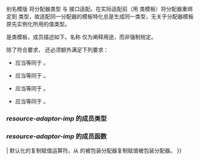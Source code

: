 {{title|{{small|std::experimental::pmr::}}resource_adaptor, {{small|std::pmr::experimental::}}resource_adaptor}}
{{cpp/experimental/lib extensions/pmr/navbar}}
{{dcl begin}}
{{dcl header | experimental/memory_resource}}
{{dcl | since=libfund_ts | 1=
template&lt; class Alloc &gt;
using resource_adaptor = /*resource-adaptor-imp*/&lt;
                             typename std::allocator_traits&lt;Alloc&gt;::
                             template rebind_alloc&lt;char&gt;&gt;;
}}
{{dcl | since=libfund_ts |
template&lt; class Alloc &gt;
class /*resource-adaptor-imp*/ : public memory_resource; // 仅用于阐释
}}
{{dcl end}}

别名模版 {{tt|resource_adaptor}} 将分配器类型 {{tt|Allocator}} 与 {{tt|memory_resource}} 接口适配。在实际适配前（用 ''{{tt|resource-adaptor-imp}}'' 类模板）将分配器重绑定到 {{tt|char}} 类型，故适配同一分配器的模板特化总是生成同一类型，无关乎分配器模板原先实例化所用的值类型。

{{rrev multi
|since1=libfund_ts|rev1=
{{tt|resource_adaptor}} 定义于命名空间 {{tt|std::experimental::pmr}}，而此页面中的基类 {{tt|memory_resorce}} 为 {{lc|std::experimental::pmr::memory_resource}}。
|since2=libfund_ts_3|rev2=
{{tt|resource_adaptor}} 定义于命名空间 {{tt|std::pmr::experimental}}，而此页面中的基类 {{tt|memory_resorce}} 为 {{lc|std::pmr::memory_resource}}。
}}

''{{tt|resource-adaptor-imp}}'' 是类模板，成员描述如下。名称 ''{{tt|resource-adaptor-imp}}'' 仅为阐释用途，而非强制规定。

除了符合{{named req|Allocator}}要求， {{tt|Alloc}} 还必须额外满足下列要求：

* {{c|std::allocator_traits&lt;Alloc&gt;::pointer}} 应当等同于 {{c|Alloc::value_type*}}。
* {{c|std::allocator_traits&lt;Alloc&gt;::const_pointer}} 应当等同于 {{c|Alloc::value_type const*}}。
* {{c|std::allocator_traits&lt;Alloc&gt;::void_pointer}} 应当等同于 {{c|void*}}。
* {{c|std::allocator_traits&lt;Alloc&gt;::const_void_pointer}} 应当等同于 {{c|void const*}}。

===''resource-adaptor-imp'' 的成员类型===
{{dsc begin}}
{{dsc hitem|成员类型|定义}}
{{dsc | {{tt|allocator_type}} | {{tt|Alloc}}}}
{{dsc end}}

===''resource-adaptor-imp'' 的成员函数===
{{member|{{small|''resource-adaptor-imp''::}}''resource-adaptor-imp''
|
{{dcl begin}}
{{dcl| num = 1 |  since=libfund_ts |1=
/*resource-adaptor-imp*/() = default;
}}
{{dcl | num = 2 |  since=libfund_ts |1=
/*resource-adaptor-imp*/(const /*resource-adaptor-imp*/&amp; other)
    = default;
}}
{{dcl | num = 3 |  since=libfund_ts |1=
/*resource-adaptor-imp*/(/*resource-adaptor-imp*/&amp;&amp; other)
    = default;
}}
{{dcl | num = 4 |  since=libfund_ts |1=
explicit /*resource-adaptor-imp*/(const Alloc&amp; a2);
}}
{{dcl | num = 5 |  since=libfund_ts |1=
explicit /*resource-adaptor-imp*/(Alloc&amp;&amp; a2);
}}
{{dcl end}}
@1@ 默认构造函数。默认构造被包装分配器。
@2@ 复制构造函数。从 {{tt|other}} 所包装的分配器复制构造被包装分配器。
@3@ 移动构造函数。从 {{tt|other}} 所包装的分配器移动构造被包装分配器。
@4@ 以 {{tt|a2}} 初始化被包装分配器。
@5@ 以 {{c|std::move(a2)}} 初始化被包装分配器。

====参数====
{{par begin}}
{{par | other |复制或移动来源的另一 ''{{tt|resource-adaptor-imp}}'' 对象}}
{{par | a2 |复制或移动来源的另一 {{tt|Alloc}} 对象}}
{{par end}}
}}

{{member|{{small|''resource-adaptor-imp''::}}get_allocator
|
{{ddcl |  since=libfund_ts |1=
allocator_type get_allocator() const; 
}}
返回被包装分配器的副本。
}}

{{member|{{small|''resource-adaptor-imp''::}}operator{{=}}
|
{{ddcl |  since=libfund_ts |1=
/*resource-adaptor-imp*/&amp; operator=(const /*resource-adaptor-imp*/&amp; other)
    = default; 
}}
默认化的复制赋值运算符。从 {{tt|other}} 的被包装分配器复制赋值被包装分配器。
}}

{{member|{{small|''resource-adaptor-imp''::}}do_allocate
|
{{ddcl |  since=libfund_ts |1=
protected:
virtual void* do_allocate(std::size_t bytes, std::size_t alignment);
}}
用被包装分配器的 {{tt|allocate}} 成员函数分配内存。
}}

{{member|{{small|''resource-adaptor-imp''::}}do_deallocate
|
{{ddcl |  since=libfund_ts |
protected:
virtual void do_deallocate(void *p, std::size_t bytes, std::size_t alignment);
}}
用被包装分配器的 {{tt|deallocate}} 成员函数解分配 {{tt|p}} 所指向的存储。

{{tt|p}} 必须已经用比较等于被包装分配器的分配器的 {{tt|allocate}} 成员函数分配，而且之后必须未被解分配。
}}

{{member|{{small|''resource-adaptor-imp''::}}do_is_equal
|
{{ddcl |  since=libfund_ts |
protected:
virtual bool do_is_equal(const memory_resource&amp; other) const noexcept;
}}
令 {{tt|p}} 为 {{c|dynamic_cast&lt;const /*resource-adaptor-imp*/*&gt;(&amp;other)}}。若 {{tt|p}} 为空指针值则返回 {{c|false}} 。否则返回用 {{c|1=operator==}} 比较 {{c|*p}} 和 {{c|*this}} 所包装的分配器的结果。
}}

{{langlinks|de|en|es|ja|ru}}